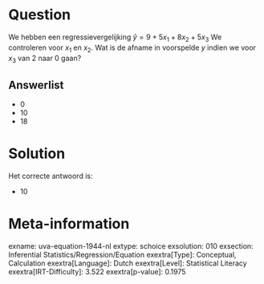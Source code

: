 Question
========

We hebben een regressievergelijking $\hat{y} = 9 + 5x_{1} +
8x_{2} + 5x_{3}$ We controleren voor *x*~1~ en *x*~2~. Wat is de
afname in voorspelde *y* indien we voor *x*~3~ van 2 naar 0 gaan?

Answerlist
----------

* 0
* 10
* 18

Solution
========

Het correcte antwoord is: 

* 10

Meta-information
================
exname: uva-equation-1944-nl
extype: schoice
exsolution: 010
exsection: Inferential Statistics/Regression/Equation
exextra[Type]: Conceptual, Calculation
exextra[Language]: Dutch
exextra[Level]: Statistical Literacy
exextra[IRT-Difficulty]: 3.522
exextra[p-value]: 0.1975
